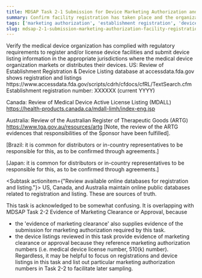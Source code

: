 ```yaml
---
title: MDSAP Task 2-1 Submission for Device Marketing Authorization and Facility Registration
summary: Confirm facility registration has taken place and the organization has submitted for device listing requirements.
tags: ['marketing authorization', 'establishment registration', 'device listing','regulatory pathway']
slug: mdsap-2-1-submission-marketing-authorization-facility-registration
---
```


<RegLang>
Verify the medical device organization has complied with regulatory requirements to register and/or license device facilities and submit device listing information in the 
appropriate jurisdictions where the medical device organization markets or distributes their devices.
</RegLang>

<ReportLang>
US: Review of Establishment Registration & Device Listing database at accessdata.fda.gov shows registration and listings
 https://www.accessdata.fda.gov/scripts/cdrh/cfdocs/cfRL/TextSearch.cfm
 Establishment registration number: XXXXXX (current YYYY)
 
Canada: Review of Medical Device Active License Listing (MDALL)
https://health-products.canada.ca/mdall-limh/index-eng.jsp

Australia: Review of the Australian Register of Therapeutic Goods (ARTG) 
https://www.tga.gov.au/resources/artg
[Note, the review of the ARTG evidences that responsibilities of the Sponsor have been fulfilled]. 

[Brazil: it is common for distributors or in-country representatives to be responsible for this, as to be confirmed through agreements.]

[Japan: it is common for distributors or in-country representatives to be responsible for this, as to be confirmed through agreements.]
</ReportLang>

<Subtask actionitem={"Review available online databases for registration and listing."}>
US, Canada, and Australia maintain online public databases related to registration and listing.  These are sources of truth. 
</Subtask>

This task is acknowledged to be somewhat confusing.  It is overlapping with <Qlink>MDSAP Task 2-2 Evidence of Marketing Clearance or Approval</Qlink>, because 
- the 'evidence of marketing clearance' also supplies evidence of the submission for marketing authorization required by this task. 
- the device listings reviewed in this task provide evidence of marketing clearance or approval because they reference marketing authorization numbers (i.e. medical device license number, 510(k) number).
Regardless, it may be helpful to focus on registrations and device listings in this task and list out particular marketing authorization numbers in Task 2-2 to facilitate later sampling.

